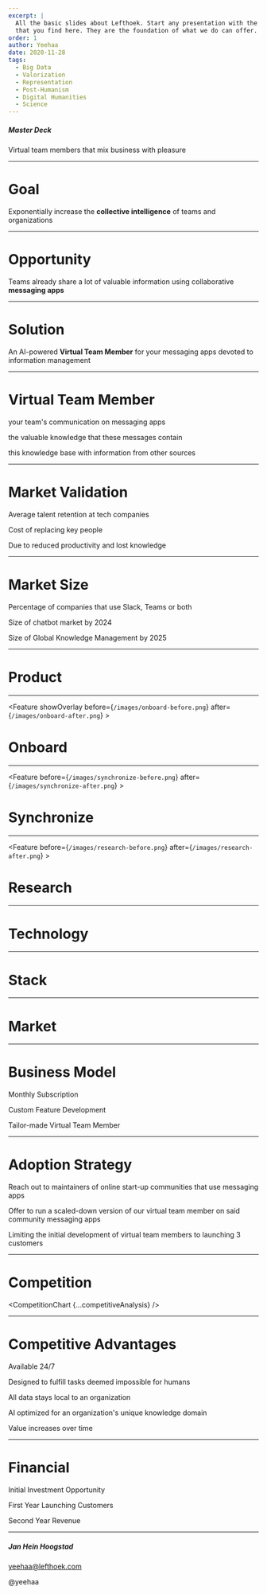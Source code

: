 ```yaml
---
excerpt: |
  All the basic slides about Lefthoek. Start any presentation with the slides
  that you find here. They are the foundation of what we do can offer.
order: 1
author: Yeehaa
date: 2020-11-28
tags: 
  - Big Data
  - Valorization
  - Representation
  - Post-Humanism
  - Digital Humanities
  - Science
---
```



<Cover>

##### Master Deck

Virtual team members that mix business with pleasure

</Cover>

---

<Basic>

# Goal

Exponentially increase the **collective intelligence** of teams and organizations

</Basic>

---

<Basic>

# Opportunity

Teams already share a lot of valuable information using collaborative
**messaging apps**

</Basic>

---

<Basic>

# Solution

An AI-powered **Virtual Team Member** for your messaging apps devoted to
information management 

</Basic>

---

<Icons>

# Virtual Team Member

<SellingPoint iconName="Microphone" title="moderates">your team's communication on messaging apps</SellingPoint>

<SellingPoint iconName="Binders" title="organizes">the valuable knowledge that these messages
contain</SellingPoint>

<SellingPoint iconName="Hologram" title="augments">this knowledge base with 
information from other sources</SellingPoint>

</Icons>


---

<Stats>

# Market Validation

<Stat figure="3 years" reference="https://business.linkedin.com/talent-solutions/blog/trends-and-research/2018/the-3-industries-with-the-highest-turnover-rates">Average talent retention at tech companies</Stat>

<Stat figure="$200K"
reference="https://www.businessknowhow.com/manage/loveem/numbers.htm">Cost of replacing key people</Stat>

<Stat figure="67%"
reference="https://www.shrm.org/hr-today/news/all-things-work/pages/to-have-and-to-hold.aspx">
Due to reduced productivity and lost
knowledge</Stat>
  
</Stats>

---

<Stats>

# Market Size

<Stat figure="91%"
reference="https://www.computerworld.com/article/3403675/slack-or-teams-many-businesses-opt-for-both.html#:~:text=Mio%20polled%20200%20IT%20decision,hundreds%20of%20thousands%20of%20employees.&text=The%20company%20found%20that%2091,66%25%20of%20the%20organizations%20surveyed">Percentage
of companies that use Slack, Teams or
both</Stat>

<Stat figure="$9.4B"
reference="https://www.businessinsider.com/chatbot-market-stats-trends?r=DE&IR=T">Size
of chatbot market by 2024</Stat>

<Stat figure="$1.2T"
reference="https://www.globenewswire.com/news-release/2018/05/11/1501037/0/en/Global-Knowledge-Management-Market-Will-Reach-USD-1-232-000-million-by-2025-Zion-Market-Research.html">Size
of Global Knowledge Management by 2025</Stat>

</Stats>

---

<SectionCover>

# Product

</SectionCover>

---

<Feature showOverlay before={`/images/onboard-before.png`} after={`/images/onboard-after.png`} >

  # Onboard

</Feature>

---

<Feature before={`/images/synchronize-before.png`} after={`/images/synchronize-after.png`} >

  # Synchronize

</Feature>

---

<Feature before={`/images/research-before.png`} after={`/images/research-after.png`} >

  # Research 

</Feature>

---

<SectionCover>

# Technology

</SectionCover>

---
<Basic>

# Stack

<Stack stackData={techStack}/>

</Basic>

---

<SectionCover>

# Market

</SectionCover>

---

<Stats>

# Business Model

<Stat figure="€3000">Monthly Subscription</Stat>

<Stat figure="€30K">Custom Feature Development</Stat>

<Stat figure="€300K">Tailor-made Virtual Team Member</Stat>

</Stats>

---

<Icons>

# Adoption Strategy

<SellingPoint iconName="Chat" title="Chat">Reach out to maintainers of online start-up
communities that use messaging apps</SellingPoint>

<SellingPoint iconName="OpenHand" title="Sample">Offer to run a scaled-down version of our virtual
team member on said community messaging apps</SellingPoint>

<SellingPoint iconName="Diamond" title="Ration">Limiting the initial development of virtual team members to
launching 3 customers</SellingPoint>

</Icons>

---

<Basic variant="midnight">

# Competition

  <CompetitionChart {...competitiveAnalysis} />

</Basic>

---

<Icons>

# Competitive Advantages

<SellingPoint iconName="Knot" title="loyal">Available 24/7</SellingPoint>

<SellingPoint iconName="Different" title="different">Designed to fulfill tasks deemed impossible for
humans</SellingPoint>

<SellingPoint iconName="Curtains" title="discrete">All data stays local to an
organization</SellingPoint>

<SellingPoint iconName="SewingMachine" title="bespoke">AI optimized for an organization's unique knowledge
domain</SellingPoint>

<SellingPoint iconName="HighFive" title="eager">Value increases over time</SellingPoint>

</Icons>

---

<Stats>

# Financial

<Stat figure="€100K">Initial Investment Opportunity</Stat>

<Stat figure="3 x €50K">First Year Launching Customers</Stat>

<Stat figure="€2M">Second Year Revenue</Stat>

</Stats>

---

<Cover>

##### Jan Hein Hoogstad

yeehaa@lefthoek.com

@yeehaa

</Cover>
